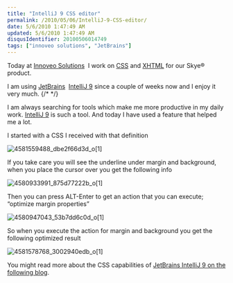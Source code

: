 ```yaml
---
title: "IntelliJ 9 CSS editor"
permalink: /2010/05/06/IntelliJ-9-CSS-editor/
date: 5/6/2010 1:47:49 AM
updated: 5/6/2010 1:47:49 AM
disqusIdentifier: 20100506014749
tags: ["innoveo solutions", "JetBrains"]
---
```

Today at [Innoveo Solutions](http://www.innoveo.com/)  I work on [CSS](http://www.w3.org/Style/CSS/) and [XHTML](http://www.w3.org/TR/xhtml1/) for our Skye® product.

I am using [JetBrains](http://www.jetbrains.com/)  [IntelliJ 9](http://www.jetbrains.com/idea/index.html) since a couple of weeks now and I enjoy it very much.
{/* <!-- more --> */}

I am always searching for tools which make me more productive in my daily work. [IntelliJ 9](http://www.jetbrains.com/idea/index.html) is such a tool. And today I have used a feature that helped me a lot.

I started with a CSS I received with that definition 

![4581559488_dbe2f66d3d_o[1]](/images/4581559488_dbe2f66d3d_o%5B1%5D.png "4581559488_dbe2f66d3d_o[1]") 

If you take care you will see the underline under margin and background, when you place the cursor over you get the following info

![4580933991_875d77222b_o[1]](/images/4580933991_875d77222b_o%5B1%5D.png "4580933991_875d77222b_o[1]") 

Then you can press ALT-Enter to get an action that you can execute; “optimize margin properties”

![4580947043_53b7dd6c0d_o[1]](/images/4580947043_53b7dd6c0d_o%5B1%5D.png "4580947043_53b7dd6c0d_o[1]") 

So when you execute the action for margin and background you get the following optimized result

![4581578768_3002940edb_o[1]](/images/4581578768_3002940edb_o%5B1%5D.png "4581578768_3002940edb_o[1]") 

You might read more about the CSS capabilities of [JetBrains IntelliJ 9 on the following blog](http://blogs.jetbrains.com/idea/tag/css/).
